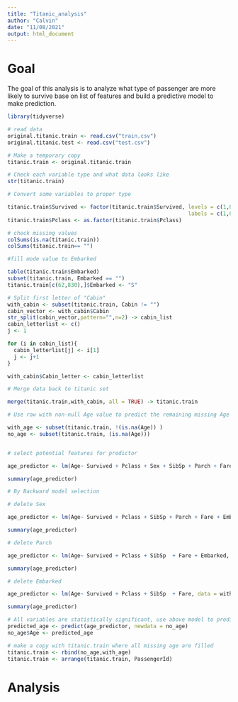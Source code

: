 ```yaml
---
title: "Titanic_analysis"
author: "Calvin"
date: "11/08/2021"
output: html_document
---
```


# Goal
The goal of this analysis is to analyze what type of passenger are more
likely to survive base on list of features and build a predictive model
to make prediction.


```r
library(tidyverse)

# read data
original.titanic.train <- read.csv("train.csv")
original.titanic.test <- read.csv("test.csv")

# Make a temporary copy
titanic.train <- original.titanic.train

# Check each variable type and what data looks like
str(titanic.train)


```

```r

# Convert some variables to proper type

titanic.train$Survived <- factor(titanic.train$Survived, levels = c(1,0),
                                                         labels = c(1,0))
titanic.train$Pclass <- as.factor(titanic.train$Pclass)

# check missing values
colSums(is.na(titanic.train))
colSums(titanic.train== "")

#fill mode value to Embarked

table(titanic.train$Embarked)
subset(titanic.train, Embarked == "")
titanic.train[c(62,830),]$Embarked <- "S"

# Split first letter of "Cabin" 
with_cabin <- subset(titanic.train, Cabin != "")
cabin_vector <- with_cabin$Cabin
str_split(cabin_vector,pattern="",n=2) -> cabin_list
cabin_letterlist <- c()
j <- 1

for (i in cabin_list){
  cabin_letterlist[j] <- i[1]
  j <- j+1
}

with_cabin$Cabin_letter <- cabin_letterlist

# Merge data back to titanic set

merge(titanic.train,with_cabin, all = TRUE) -> titanic.train
```


```r

# Use row with non-null Age value to predict the remaining missing Age values

with_age <- subset(titanic.train, !(is.na(Age)) )
no_age <- subset(titanic.train, (is.na(Age)))


# select potential features for predictor

age_predictor <- lm(Age~ Survived + Pclass + Sex + SibSp + Parch + Fare + Embarked, data = with_age)

summary(age_predictor)

# By Backward model selection

# delete Sex

age_predictor <- lm(Age~ Survived + Pclass + SibSp + Parch + Fare + Embarked, data = with_age)

summary(age_predictor)

# delete Parch

age_predictor <- lm(Age~ Survived + Pclass + SibSp  + Fare + Embarked, data = with_age)

summary(age_predictor)

# delete Embarked

age_predictor <- lm(Age~ Survived + Pclass + SibSp  + Fare, data = with_age)

summary(age_predictor)

# All variables are statistically significant, use above model to predict missing age
predicted_age <- predict(age_predictor, newdata = no_age)
no_age$Age <- predicted_age

# make a copy with titanic.train where all missing age are filled
titanic.train <- rbind(no_age,with_age)
titanic.train <- arrange(titanic.train, PassengerId)
```


# Analysis
```r

```

